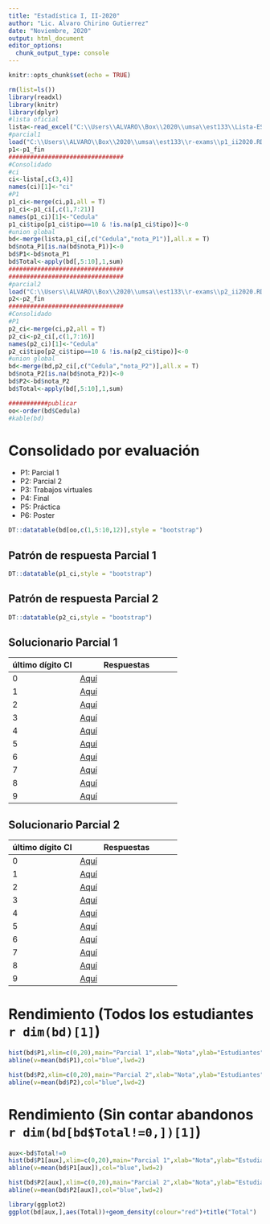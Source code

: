 ```yaml
---
title: "Estadística I, II-2020"
author: "Lic. Alvaro Chirino Gutierrez"
date: "Noviembre, 2020"
output: html_document
editor_options: 
  chunk_output_type: console
---
```


```r
knitr::opts_chunk$set(echo = TRUE)
```

```r
rm(list=ls())
library(readxl)
library(knitr)
library(dplyr)
#lista oficial
lista<-read_excel("C:\\Users\\ALVARO\\Box\\2020\\umsa\\est133\\Lista-EST 133-2020-SEGUNDO-C.xls",range = "A11:J113")
#parcial1
load("C:\\Users\\ALVARO\\Box\\2020\\umsa\\est133\\r-exams\\p1_ii2020.RData")
p1<-p1_fin
################################
#Consolidado
#ci
ci<-lista[,c(3,4)]
names(ci)[1]<-"ci"
#P1
p1_ci<-merge(ci,p1,all = T)
p1_ci<-p1_ci[,c(1,7:21)]
names(p1_ci)[1]<-"Cedula"
p1_ci$tipo[p1_ci$tipo==10 & !is.na(p1_ci$tipo)]<-0
#union global
bd<-merge(lista,p1_ci[,c("Cedula","nota_P1")],all.x = T)
bd$nota_P1[is.na(bd$nota_P1)]<-0
bd$P1<-bd$nota_P1
bd$Total<-apply(bd[,5:10],1,sum)
################################
################################
#parcial2
load("C:\\Users\\ALVARO\\Box\\2020\\umsa\\est133\\r-exams\\p2_ii2020.RData")
p2<-p2_fin
################################
#Consolidado
#P1
p2_ci<-merge(ci,p2,all = T)
p2_ci<-p2_ci[,c(1,7:16)]
names(p2_ci)[1]<-"Cedula"
p2_ci$tipo[p2_ci$tipo==10 & !is.na(p2_ci$tipo)]<-0
#union global
bd<-merge(bd,p2_ci[,c("Cedula","nota_P2")],all.x = T)
bd$nota_P2[is.na(bd$nota_P2)]<-0
bd$P2<-bd$nota_P2
bd$Total<-apply(bd[,5:10],1,sum)

###########publicar 
oo<-order(bd$Cedula)
#kable(bd)
```

# Consolidado por evaluación

* P1: Parcial 1
* P2: Parcial 2
* P3: Trabajos virtuales
* P4: Final
* P5: Práctica
* P6: Poster

```r
DT::datatable(bd[oo,c(1,5:10,12)],style = "bootstrap")
```

## Patrón de respuesta Parcial 1

```r
DT::datatable(p1_ci,style = "bootstrap")
```

## Patrón de respuesta Parcial 2

```r
DT::datatable(p2_ci,style = "bootstrap")
```

## Solucionario Parcial 1

último dígito CI | Respuestas
------|---------
0 | [Aquí](https://alvarolimber.github.io/notas/EST133_II2020/p1_sol_00.pdf)
1 | [Aquí](https://alvarolimber.github.io/notas/EST133_II2020/p1_sol_01.pdf)
2 | [Aquí](https://alvarolimber.github.io/notas/EST133_II2020/p1_sol_02.pdf)
3 | [Aquí](https://alvarolimber.github.io/notas/EST133_II2020/p1_sol_03.pdf)
4 | [Aquí](https://alvarolimber.github.io/notas/EST133_II2020/p1_sol_04.pdf)
5 | [Aquí](https://alvarolimber.github.io/notas/EST133_II2020/p1_sol_05.pdf)
6 | [Aquí](https://alvarolimber.github.io/notas/EST133_II2020/p1_sol_06.pdf)
7 | [Aquí](https://alvarolimber.github.io/notas/EST133_II2020/p1_sol_07.pdf)
8 | [Aquí](https://alvarolimber.github.io/notas/EST133_II2020/p1_sol_08.pdf)
9 | [Aquí](https://alvarolimber.github.io/notas/EST133_II2020/p1_sol_09.pdf)

## Solucionario Parcial 2

último dígito CI | Respuestas
------|---------
0 | [Aquí](https://alvarolimber.github.io/notas/EST133_II2020/p2_sol_00.pdf)
1 | [Aquí](https://alvarolimber.github.io/notas/EST133_II2020/p2_sol_01.pdf)
2 | [Aquí](https://alvarolimber.github.io/notas/EST133_II2020/p2_sol_02.pdf)
3 | [Aquí](https://alvarolimber.github.io/notas/EST133_II2020/p2_sol_03.pdf)
4 | [Aquí](https://alvarolimber.github.io/notas/EST133_II2020/p2_sol_04.pdf)
5 | [Aquí](https://alvarolimber.github.io/notas/EST133_II2020/p2_sol_05.pdf)
6 | [Aquí](https://alvarolimber.github.io/notas/EST133_II2020/p2_sol_06.pdf)
7 | [Aquí](https://alvarolimber.github.io/notas/EST133_II2020/p2_sol_07.pdf)
8 | [Aquí](https://alvarolimber.github.io/notas/EST133_II2020/p2_sol_08.pdf)
9 | [Aquí](https://alvarolimber.github.io/notas/EST133_II2020/p2_sol_09.pdf)

# Rendimiento (Todos los estudiantes `r dim(bd)[1]`)

```r
hist(bd$P1,xlim=c(0,20),main="Parcial 1",xlab="Nota",ylab="Estudiantes")
abline(v=mean(bd$P1),col="blue",lwd=2)

hist(bd$P2,xlim=c(0,20),main="Parcial 2",xlab="Nota",ylab="Estudiantes")
abline(v=mean(bd$P2),col="blue",lwd=2)
```

# Rendimiento (Sin contar abandonos `r dim(bd[bd$Total!=0,])[1]`)

```r
aux<-bd$Total!=0
hist(bd$P1[aux],xlim=c(0,20),main="Parcial 1",xlab="Nota",ylab="Estudiantes")
abline(v=mean(bd$P1[aux]),col="blue",lwd=2)

hist(bd$P2[aux],xlim=c(0,20),main="Parcial 2",xlab="Nota",ylab="Estudiantes")
abline(v=mean(bd$P2[aux]),col="blue",lwd=2)

library(ggplot2)
ggplot(bd[aux,],aes(Total))+geom_density(colour="red")+title("Total")
```
